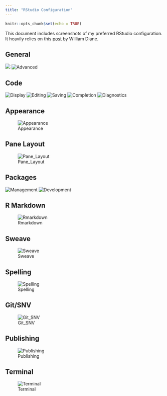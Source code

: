 ```yaml
---
title: "RStudio Configuration"
---
```


```r
knitr::opts_chunk$set(echo = TRUE)
```

This document includes screenshots of my preferred RStudio configuration. It heavily relies on this [post](https://drdoane.com/my-rstudio-configuration/) by William Diane.



## General

![](img/rstudio_configuration_01.png)
![Advanced](img/rstudio_configuration_02.png)

## Code

![Display](img/rstudio_configuration_03.png)
![Editing](img/rstudio_configuration_04.png)
![Saving](img/rstudio_configuration_05.png)
![Completion](img/rstudio_configuration_06.png)
![Diagnostics](img/rstudio_configuration_07.png)


## Appearance
![Appearance](img/rstudio_configuration_08.png)

## Pane Layout
![Pane_Layout](img/rstudio_configuration_09.png)


## Packages
![Management](img/rstudio_configuration_10.png)
![Development](img/rstudio_configuration_11.png)

## R Markdown
![Rmarkdown](img/rstudio_configuration_12.png)

## Sweave
![Sweave](img/rstudio_configuration_13.png)

## Spelling
![Spelling](img/rstudio_configuration_14.png)


## Git/SNV
![Git_SNV](img/rstudio_configuration_15.png)


## Publishing
![Publishing](img/rstudio_configuration_16.png)

## Terminal
![Terminal](img/rstudio_configuration_17.png)
